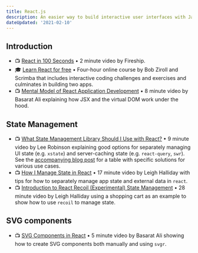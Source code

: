 ```yaml
---
title: React.js
description: An easier way to build interactive user interfaces with JavaScript.
dateUpdated: '2021-02-10'
---
```


## Introduction

- 📺 [React in 100 Seconds](https://m.youtube.com/watch?v=Tn6-PIqc4UM) • 2 minute video by Fireship.
- 🎓 [Learn React for free](https://scrimba.com/learn/learnreact) • Four-hour online course by Bob Ziroll and Scrimba that includes interactive coding challenges and exercises and culminates in building two apps.
- 📺 [Mental Model of React Application Development](https://m.youtube.com/watch?v=7EW67MqgJvs) • 8 minute video by Basarat Ali explaining how JSX and the virtual DOM work under the hood.

## State Management

- 📺 [What State Management Library Should I Use with React?](https://m.youtube.com/watch?v=u_o09PD_qAs) • 9 minute video by Lee Robinson explaining good options for separately managing UI state (e.g. `xstate`) and server-caching state (e.g. `react-query`, `swr`). See the [accompanying blog post](https://leerob.io/blog/react-state-management) for a table with specific solutions for various use cases.
- 📺 [How I Manage State in React](https://m.youtube.com/watch?v=FzlurzsCW4M) • 17 minute video by Leigh Halliday with tips for how to separately manage app state and external data in `react`.
- 📺 [Introduction to React Recoil (Experimental) State Management](https://m.youtube.com/watch?v=wHe6-2-ZX6Y) • 28 minute video by Leigh Halliday using a shopping cart as an example to show how to use `recoil` to manage state.

## SVG components

- 📺 [SVG Components in React](https://m.youtube.com/watch?v=JUrcWu57itY) • 5 minute video by Basarat Ali showing how to create SVG components both manually and using `svgr`.
